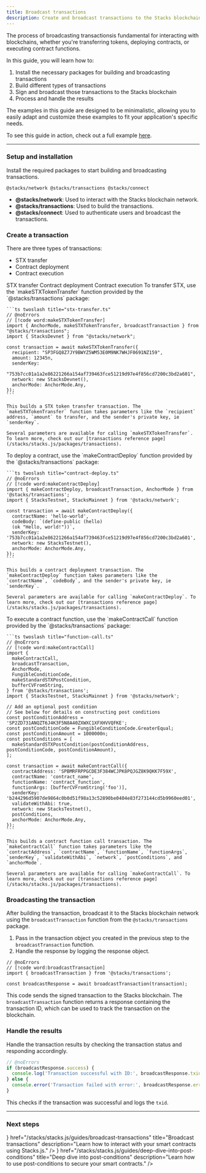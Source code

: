 ```yaml
---
title: Broadcast transactions
description: Create and broadcast transactions to the Stacks blockchain network using Stacks.js.
---
```






The process of broadcasting transactionsis fundamental for interacting with blockchains, whether you're transferring tokens, deploying contracts, or executing contract functions.

In this guide, you will learn how to:

1. Install the necessary packages for building and broadcasting transactions
2. Build different types of transactions
3. Sign and broadcast those transactions to the Stacks blockchain
4. Process and handle the results

The examples in this guide are designed to be minimalistic, allowing you to easily adapt and customize these examples to fit your application's specific needs.

<Callout title="Example Repo">To see this guide in action, check out a full example [here](https://github.com/hiro-so/stacks-connect-example).</Callout>

---

### Setup and installation

Install the required packages to start building and broadcasting transactions.

```package-install
@stacks/network @stacks/transactions @stacks/connect
```

- **@stacks/network**: Used to interact with the Stacks blockchain network.
- **@stacks/transactions**: Used to build the transactions.
- **@stacks/connect**: Used to authenticate users and broadcast the transactions.

### Create a transaction

There are three types of transactions:

- STX transfer
- Contract deployment
- Contract execution

<Tabs defaultValue="transfer">
  <TabsList className='flex flex-wrap md:w-max'>
    <TabsTrigger value="transfer" className='tab group'>
      <Badge variant='outline' className='badge transition-colors hover:text-neutral-90 dark:group-hover:text-white'>STX transfer</Badge>
    </TabsTrigger>
    <TabsTrigger value="deploy" className='tab group'>
      <Badge variant='outline' className='badge transition-colors hover:text-neutral-90 dark:group-hover:text-white'>Contract deployment</Badge>
    </TabsTrigger>
    <TabsTrigger value="execute" className='tab group'>
      <Badge variant='outline' className='badge transition-colors hover:text-neutral-90 dark:group-hover:text-white'>Contract execution</Badge>
    </TabsTrigger>
  </TabsList>
  <TabsContent value="transfer">
    To transfer STX, use the `makeSTXTokenTransfer` function provided by the `@stacks/transactions` package:

    ```ts twoslash title="stx-transfer.ts"
    // @noErrors
    // [!code word:makeSTXTokenTransfer]
    import { AnchorMode, makeSTXTokenTransfer, broadcastTransaction } from "@stacks/transactions";
    import { StacksDevnet } from "@stacks/network";

    const transaction = await makeSTXTokenTransfer({
      recipient: "SP3FGQ8Z7JY9BWYZ5WM53E0M9NK7WHJF0691NZ159",
      amount: 12345n,
      senderKey:
        "753b7cc01a1a2e86221266a154af739463fce51219d97e4f856cd7200c3bd2a601",
      network: new StacksDevnet(),
      anchorMode: AnchorMode.Any,
    });
    ```

    This builds a STX token transfer transaction. The `makeSTXTokenTransfer` function takes parameters like the `recipient` address, `amount` to transfer, and the sender's private key, ie `senderKey`.

    Several parameters are available for calling `makeSTXTokenTransfer`. To learn more, check out our [transactions reference page](/stacks/stacks.js/packages/transactions).

  </TabsContent>
  <TabsContent value="deploy">
    To deploy a contract, use the `makeContractDeploy` function provided by the `@stacks/transactions` package:

    ```ts twoslash title="contract-deploy.ts"
    // @noErrors
    // [!code word:makeContractDeploy]
    import { makeContractDeploy, broadcastTransaction, AnchorMode } from '@stacks/transactions';
    import { StacksTestnet, StacksMainnet } from '@stacks/network';

    const transaction = await makeContractDeploy({
      contractName: 'hello-world',
      codeBody: `(define-public (hello)
      (ok "Hello, world!"))`,
      senderKey: '753b7cc01a1a2e86221266a154af739463fce51219d97e4f856cd7200c3bd2a601',
      network: new StacksTestnet(),
      anchorMode: AnchorMode.Any,
    });
    ```

    This builds a contract deployment transaction. The `makeContractDeploy` function takes parameters like the `contractName`, `codeBody`, and the sender's private key, ie `senderKey`.

    Several parameters are available for calling `makeContractDeploy`. To learn more, check out our [transactions reference page](/stacks/stacks.js/packages/transactions).

  </TabsContent>
  <TabsContent value="execute">
    To execute a contract function, use the `makeContractCall` function provided by the `@stacks/transactions` package:

    ```ts twoslash title="function-call.ts"
    // @noErrors
    // [!code word:makeContractCall]
    import {
      makeContractCall,
      broadcastTransaction,
      AnchorMode,
      FungibleConditionCode,
      makeStandardSTXPostCondition,
      bufferCVFromString,
    } from '@stacks/transactions';
    import { StacksTestnet, StacksMainnet } from '@stacks/network';

    // Add an optional post condition
    // See below for details on constructing post conditions
    const postConditionAddress = 'SP2ZD731ANQZT6J4K3F5N8A40ZXWXC1XFXHVVQFKE';
    const postConditionCode = FungibleConditionCode.GreaterEqual;
    const postConditionAmount = 1000000n;
    const postConditions = [
      makeStandardSTXPostCondition(postConditionAddress, postConditionCode, postConditionAmount),
    ];

    const transaction = await makeContractCall({
      contractAddress: 'SPBMRFRPPGCDE3F384WCJPK8PQJGZ8K9QKK7F59X',
      contractName: 'contract_name',
      functionName: 'contract_function',
      functionArgs: [bufferCVFromString('foo')],
      senderKey: 'b244296d5907de9864c0b0d51f98a13c52890be0404e83f273144cd5b9960eed01',
      validateWithAbi: true,
      network: new StacksTestnet(),
      postConditions,
      anchorMode: AnchorMode.Any,
    });
    ```

    This builds a contract function call transaction. The `makeContractCall` function takes parameters like the `contractAddress`, `contractName`, `functionName`, `functionArgs`, `senderKey`, `validateWithAbi`, `network`, `postConditions`, and `anchorMode`.

    Several parameters are available for calling `makeContractCall`. To learn more, check out our [transactions reference page](/stacks/stacks.js/packages/transactions).

  </TabsContent>
</Tabs>

### Broadcasting the transaction

After building the transaction, broadcast it to the Stacks blockchain network using the `broadcastTransaction` function from the `@stacks/transactions` package.

1. Pass in the transaction object you created in the previous step to the `broadcastTransaction` function.
2. Handle the response by logging the response object.

```tsx twoslash
// @noErrors
// [!code word:broadcastTransaction]
import { broadcastTransaction } from '@stacks/transactions';

const broadcastResponse = await broadcastTransaction(transaction);
```

This code sends the signed transaction to the Stacks blockchain. The `broadcastTransaction` function returns a response containing the transaction ID, which can be used to track the transaction on the blockchain.

### Handle the results

Handle the transaction results by checking the transaction status and responding accordingly.

```ts twoslash
// @noErrors
if (broadcastResponse.success) {
  console.log('Transaction successful with ID:', broadcastResponse.txid);
} else {
  console.error('Transaction failed with error:', broadcastResponse.error);
}
```

This checks if the transaction was successful and logs the `txid`.

---

### Next steps

<Cards>
  <Card
    icon={<Code className='text-primary' />}
    href="/stacks/stacks.js/guides/broadcast-transactions"
    title="Broadcast transactions"
    description="Learn how to interact with your smart contracts using Stacks.js."
  />
  <Card
    icon={<Terminal className='text-primary' />}
    href="/stacks/stacks.js/guides/deep-dive-into-post-conditions"
    title="Deep dive into post-conditions"
    description="Learn how to use post-conditions to secure your smart contracts."
  />
</Cards>


